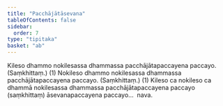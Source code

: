 ```yaml
---
title: "Pacchājātāsevana"
tableOfContents: false
sidebar:
  order: 7
type: "tipitaka"
basket: "ab"
---
```



<DynamicBreadcrumb />

<Division number="26">

<Paragraph number="3880">
Kileso dhammo nokilesassa dhammassa pacchājātapaccayena paccayo. (Saṃkhittaṃ.) (1)
</Paragraph>

<Paragraph number="3881">
Nokileso dhammo nokilesassa dhammassa pacchājātapaccayena paccayo. (Saṃkhittaṃ.) (1)
</Paragraph>

<Paragraph number="3882">
Kileso ca nokileso ca dhammā nokilesassa dhammassa pacchājātapaccayena paccayo (saṃkhittaṃ) āsevanapaccayena paccayo…  nava.
</Paragraph>
</Division>